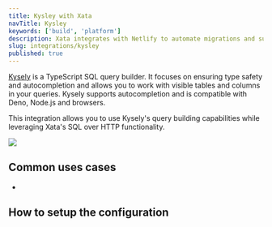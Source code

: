 ```yaml
---
title: Kysley with Xata
navTitle: Kysley
keywords: ['build', 'platform']
description: Xata integrates with Netlify to automate migrations and support the GitHub workflow for efficient web app deployment
slug: integrations/kysley
published: true
---
```


[Kysely](https://kysely.dev/docs/intro) is a TypeScript SQL query builder. It focuses on ensuring type safety and autocompletion and allows you to work with visible tables and columns in your queries. Kysely supports autocompletion and is compatible with Deno, Node.js and browsers.

This integration allows you to use Kysely's query building capabilities while leveraging Xata's SQL over HTTP functionality.

![](/images/kysley_demo.gif)


## Common uses cases

* 

## How to setup the configuration
